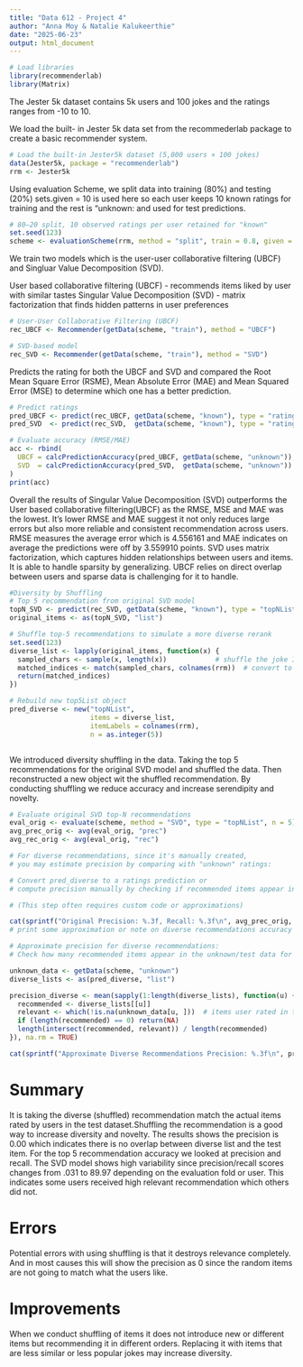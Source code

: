 ```yaml
---
title: "Data 612 - Project 4"
author: "Anna Moy & Natalie Kalukeerthie"
date: "2025-06-23"
output: html_document
---
```


```r
# Load libraries
library(recommenderlab)
library(Matrix)
```


The Jester 5k dataset contains 5k users and 100 jokes and the ratings ranges from -10 to 10. 

We load the built- in Jester 5k data set from the recommederlab package to create a basic recommender system. 

```r
# Load the built-in Jester5k dataset (5,000 users × 100 jokes)
data(Jester5k, package = "recommenderlab")
rrm <- Jester5k
```

Using evaluation Scheme, we split data into training (80%) and testing (20%) sets.given = 10 is used here so each user keeps 10 known ratings for training and the rest is "unknown: and used for test predictions. 

```r
# 80–20 split, 10 observed ratings per user retained for "known"
set.seed(123)
scheme <- evaluationScheme(rrm, method = "split", train = 0.8, given = 10, goodRating = 3)

```

We train two models which is the user-user collaborative filtering (UBCF) and Singluar Value Decomposition (SVD).

User based collaborative filtering (UBCF) - recommends items liked by user with similar tastes
Singular Value Decomposition (SVD) - matrix factorization that finds hidden patterns in user preferences

```r
# User-User Collaborative Filtering (UBCF)
rec_UBCF <- Recommender(getData(scheme, "train"), method = "UBCF")

# SVD-based model
rec_SVD <- Recommender(getData(scheme, "train"), method = "SVD")

```

Predicts the rating for both the UBCF and SVD and compared the Root Mean Square Error (RSME), Mean Absolute Error (MAE) and Mean Squared Error (MSE) to determine which one has a better prediction. 

```r
# Predict ratings
pred_UBCF <- predict(rec_UBCF, getData(scheme, "known"), type = "ratings")
pred_SVD  <- predict(rec_SVD,  getData(scheme, "known"), type = "ratings")

# Evaluate accuracy (RMSE/MAE)
acc <- rbind(
  UBCF = calcPredictionAccuracy(pred_UBCF, getData(scheme, "unknown")),
  SVD  = calcPredictionAccuracy(pred_SVD,  getData(scheme, "unknown"))
)
print(acc)

```

Overall the results of Singular Value Decomposition (SVD) outperforms the User based collaborative filtering(UBCF) as the RMSE, MSE and MAE was the lowest. It's lower RMSE and MAE suggest it  not only reduces large errors but also more reliable and consistent recommendation across users. RMSE measures the average error which is 4.556161 and MAE indicates on average the predictions were off by 3.559910 points. SVD uses matrix factorization, which captures hidden relationships between users and items. It is able to handle sparsity by generalizing. UBCF relies on direct overlap between users and sparse data is challenging for it to handle. 



```r
#Diversity by Shuffling
# Top 5 recommendation from original SVD model
topN_SVD <- predict(rec_SVD, getData(scheme, "known"), type = "topNList", n = 5)
original_items <- as(topN_SVD, "list")

# Shuffle top-5 recommendations to simulate a more diverse rerank
set.seed(123)
diverse_list <- lapply(original_items, function(x) {
  sampled_chars <- sample(x, length(x))            # shuffle the joke IDs (characters)
  matched_indices <- match(sampled_chars, colnames(rrm))  # convert to integer indices
  return(matched_indices)
})

# Rebuild new top5List object
pred_diverse <- new("topNList",
                    items = diverse_list,
                    itemLabels = colnames(rrm),
                    n = as.integer(5))



```

We introduced diversity shuffling in the data. Taking the top 5 recommendations for the original SVD model and shuffled the data. Then reconstructed a new object wit the shuffled recommendation. By conducting shuffling we reduce accuracy and increase serendipity and novelty. 
```r
# Evaluate original SVD top-N recommendations
eval_orig <- evaluate(scheme, method = "SVD", type = "topNList", n = 5)
avg_prec_orig <- avg(eval_orig, "prec")
avg_rec_orig <- avg(eval_orig, "rec")

# For diverse recommendations, since it's manually created, 
# you may estimate precision by comparing with "unknown" ratings:

# Convert pred_diverse to a ratings prediction or
# compute precision manually by checking if recommended items appear in "unknown"

# (This step often requires custom code or approximations)

cat(sprintf("Original Precision: %.3f, Recall: %.3f\n", avg_prec_orig, avg_rec_orig))
# print some approximation or note on diverse recommendations accuracy here

```


```r
# Approximate precision for diverse recommendations:
# Check how many recommended items appear in the unknown/test data for each user

unknown_data <- getData(scheme, "unknown")
diverse_lists <- as(pred_diverse, "list")

precision_diverse <- mean(sapply(1:length(diverse_lists), function(u) {
  recommended <- diverse_lists[[u]]
  relevant <- which(!is.na(unknown_data[u, ]))  # items user rated in test
  if (length(recommended) == 0) return(NA)
  length(intersect(recommended, relevant)) / length(recommended)
}), na.rm = TRUE)

cat(sprintf("Approximate Diverse Recommendations Precision: %.3f\n", precision_diverse))


```


# Summary
It is taking the diverse (shuffled) recommendation match the actual items rated by users in the test dataset.Shuffling the recommendation is a good way to increase diversity and novelty. The results shows the precision is 0.00 which indicates there is no overlap between diverse list and the test item. For the top 5 recommendation accuracy we looked at precision and recall. The SVD model shows high variability since precision/recall scores changes from .031 to 89.97 depending on the evaluation fold or user. This indicates some users received high relevant recommendation which others did not. 

# Errors

Potential errors with using shuffling is that it destroys relevance completely. And in most causes this will show the precision as 0 since the random items are not going to match what the users like. 

# Improvements

When we conduct shuffling of items it does not introduce new or different items but recommending it in different orders. Replacing it with items that are less similar or less popular jokes may increase diversity. 